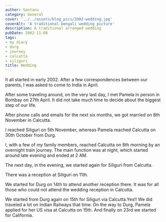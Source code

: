 ```yaml
---
author: Santanu
category: General
cover: '../../assets/blog_pics/2002-wedding.jpg'
coverAlt: 'A traditional bengali wedding picture'
description: A traditional arranged wedding
pubDate: 2002-11-08
tags:
- my diary
- durg
- journey
- calcutta
- siliguri
title: Wedding
---
```


It all started in early 2002. After a few correspondences between our parents, I was asked to come to India in April. 

After some traveling around, on the very last day, I met Pamela in person in Bombay on 27th April. It did not take much time to decide about the biggest step of our life. 

After phone calls and emails for the next six months, we got married on 8th November in Calcutta. 

I reached Siliguri on 5th November, whereas Pamela reached Calcutta on 30th October from Durg. 

I, with a few of my family members, reached Calcutta on 8th morning by an overnight train journey. The main function was at night, which started around late evening and ended at 2 AM. 

The next day, in the evening, we started again for Siliguri from Calcutta. 

There was a reception at Siliguri on 11th. 

We started for Durg on 14th to attend another reception there. It was for all those who could not attend the wedding reception in Calcutta. 

 We started from Durg again on 15th for Siliguri via Calcutta.Yes!! We did traveled a lot on Indian Railways that time. On the way to Durg, Pamela applied for her US visa at Calcutta on 15th. And finally on 23rd we started for California.
